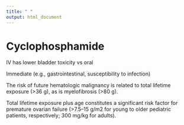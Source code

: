 ```yaml
---
title: " "
output: html_document
---
```



# Cyclophosphamide

IV has lower bladder toxicity vs oral

Immediate (e.g., gastrointestinal, susceptibility to infection)

The risk of future hematologic malignancy is related to total lifetime exposure (\>36 g), as is myelofibrosis (\>80 g).

Total lifetime exposure plus age constitutes a significant risk factor for premature ovarian failure (\>7.5–15 g/m2 for young to older pediatric patients, respectively; 300 mg/kg for adults).
